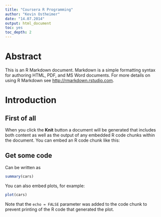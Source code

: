 ```yaml
---
title: "Coursera R Programming"
author: "Kevin Ostheimer"
date: "14.07.2014"
output: html_document
toc: yes
toc_depth: 2
---
```


# Abstract
This is an R Markdown document. Markdown is a simple formatting syntax for authoring HTML, PDF, and MS Word documents. For more details on using R Markdown see <http://rmarkdown.rstudio.com>.

# Introduction
## First of all
When you click the **Knit** button a document will be generated that includes both content as well as the output of any embedded R code chunks within the document. You can embed an R code chunk like this:

## Get some code
Can be written as
```r
summary(cars)
```

You can also embed plots, for example:

```r
plot(cars)
```

Note that the `echo = FALSE` parameter was added to the code chunk to prevent printing of the R code that generated the plot.
